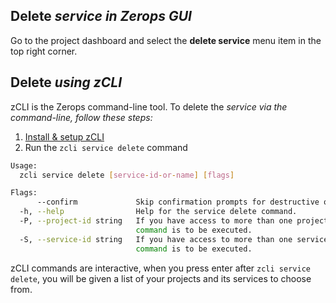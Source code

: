 
## Delete <Var name="serviceDisplay" /> service in Zerops GUI

Go to the project dashboard and select the **delete service** menu item in the top right corner.

## Delete <Var name="serviceDisplay" /> using zCLI

zCLI is the Zerops command-line tool. To delete the <Var name="serviceDisplay" /> service via the command-line, follow these steps:

1. [Install & setup zCLI](/references/cli)
2. Run the `zcli service delete` command

```sh
Usage:
  zcli service delete [service-id-or-name] [flags]

Flags:
      --confirm             Skip confirmation prompts for destructive operations.
  -h, --help                Help for the service delete command.
  -P, --project-id string   If you have access to more than one project, you must specify the project ID for which the
                            command is to be executed.
  -S, --service-id string   If you have access to more than one service, you must specify the service ID for which the
                            command is to be executed.
```

zCLI commands are interactive, when you press enter after `zcli service delete`, you will be given a list of your projects and its services to choose from.